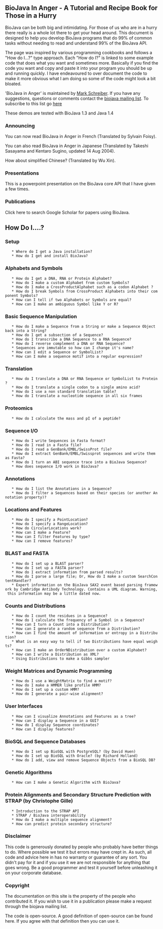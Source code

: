 == BioJava In Anger - A Tutorial and Recipe Book for Those in a Hurry ==

BioJava can be both big and intimidating. For those of us who are in a hurry there really is a whole lot there to get your head around. This document is designed to help you develop BioJava programs that do 99% of common tasks without needing to read and understand 99% of the BioJava API.

The page was inspired by various programming cookbooks and follows a "How do I...?" type approach. Each "How do I?" is linked to some example code that does what you want and sometimes more. Basically if you find the code you want and copy and paste it into your program you should be up and running quickly. I have endeavoured to over document the code to make it more obvious what I am doing so some of the code might look a bit bloated.

'BioJava in Anger' is maintained by [[User:Mark|Mark Schreiber]]. If you have any suggestions, questions or comments contact the [mailto:biojava-l@biojava.org biojava mailing list]. To subscribe to this list go [http://biojava.org/mailman/listinfo/biojava-l here]

These demos are tested with BioJava 1.3 and Java 1.4

=== Announcing ===

You can now read BioJava in Anger in French (Translated by Sylvain Foisy).

You can also read BioJava in Anger in Japanese (Translated by Takeshi Sasayama and Kentaro Sugino, updated 14 Aug 2004).

How about simplified Chinese? (Translated by Wu Xin).

=== Presentations ===

This is a powerpoint presentation on the BioJava core API that I have given a few times.

=== Publications ===

Click here to search Google Scholar for papers using BioJava.

== How Do I....? ==

=== Setup ===

    * Where do I get a Java installation?
    * How do I get and install BioJava?

=== Alphabets and Symbols ===

    * How do I get a DNA, RNA or Protein Alphabet?
    * How do I make a custom Alphabet from custom Symbols?
    * How do I make a CrossProductAlphabet such as a codon Alphabet ?
    * How do I break Symbols from CrossProduct Alphabets into their component Symbols?
    * How can I tell if two Alphabets or Symbols are equal?
    * How can I make an ambiguous Symbol like Y or R?

=== Basic Sequence Manipulation ===

    * How do I make a Sequence from a String or make a Sequence Object back into a String?
    * How do I get a subsection of a Sequence?
    * How do I transcribe a DNA Sequence to a RNA Sequence?
    * How do I reverse complement a DNA or RNA Sequence?
    * Sequences are immutable so how can I change it's name?
    * How can I edit a Sequence or SymbolList?
    * How can I make a sequence motif into a regular expression?

=== Translation ===

    * How do I translate a DNA or RNA Sequence or SymbolList to Protein?
    * How do I translate a single codon to a single amino acid?
    * How do I use a non standard translation table?
    * How do I translate a nucleotide sequence in all six frames

=== Proteomics ===

    * How do I calculate the mass and pI of a peptide?

=== Sequence I/O ===

    * How do I write Sequences in Fasta format?
    * How do I read in a Fasta file?
    * How do I read a GenBank/EMBL/SwissProt file?
    * How do I extract GenBank/EMBL/Swissprot sequences and write them as Fasta?
    * How do I turn an ABI sequence trace into a BioJava Sequence?
    * How does sequence I/O work in BioJava?

=== Annotations ===

    * How do I list the Annotations in a Sequence?
    * How do I filter a Sequences based on their species (or another Annotation property)?

=== Locations and Features ===

    * How do I specify a PointLocation?
    * How do I specify a RangeLocation?
    * How do CircularLocations work?
    * How can I make a Feature?
    * How can I filter Features by type?
    * How can I remove features?

=== BLAST and FASTA ===

    * How do I set up a BLAST parser?
    * How do I set up a FASTA parser?
    * How do I extract information from parsed results?
    * How do I parse a large file; Or, How do I make a custom SearchContentHandler?
    * Expert information on the BioJava SAX2 event based parsing framework by Cambridge Antibody Technology. Contains a UML diagram. Warning, this information may be a little dated now.

=== Counts and Distributions ===

    * How do I count the residues in a Sequence?
    * How do I calculate the frequency of a Symbol in a Sequence?
    * How can I turn a Count into a Distribution?
    * How can I generate a random sequence from a Distribution?
    * How can I find the amount of information or entropy in a Distribution?
    * What is an easy way to tell if two Distributions have equal weights?
    * How can I make an OrderNDistribution over a custom Alphabet?
    * How can I write a Distribution as XML?
    * Using Distributions to make a Gibbs sampler 

=== Weight Matrices and Dynamic Programming ===

    * How do I use a WeightMatrix to find a motif?
    * How do I make a HMMER like profile HMM?
    * How do I set up a custom HMM?
    * How do I generate a pair-wise alignment?

=== User Interfaces ===

    * How can I visualize Annotations and Features as a tree?
    * How can I display a Sequence in a GUI?
    * How do I display Sequence coordinates?
    * How can I display features?

=== BioSQL and Sequence Databases ===

    * How do I set up BioSQL with PostgreSQL? (by David Huen)
    * How do I set up BioSQL with Oracle? (by Richard Holland)
    * How do I add, view and remove Sequence Objects from a BioSQL DB?

=== Genetic Algorithms ===

    * How can I make a Genetic Algorithm with BioJava?

=== Protein Alignments and Secondary Structure Prediction with STRAP (by Christophe Gille) ===

    * Introduction to the STRAP API
    * STRAP / BioJava interoperability
    * How do I make a multiple sequence alignment?
    * How can predict protein secondary structure?

=== Disclaimer ===

This code is generously donated by people who probably have better things to do. Where possible we test it but errors may have crept in. As such, all code and advice here in has no warranty or guarantee of any sort. You didn't pay for it and if you use it we are not responsible for anything that goes wrong. Be a good programmer and test it yourself before unleashing it on your corporate database.

=== Copyright ===

The documentation on this site is the property of the people who contributed it. If you wish to use it in a publication please make a request through the biojava mailing list.

The code is open-source. A good definition of open-source can be found here. If you agree with that definition then you can use it.